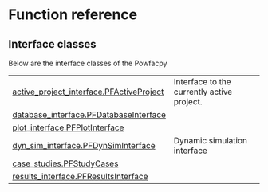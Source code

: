 # Function reference {.doc .doc-index}

## Interface classes

Below are the interface classes of the Powfacpy 


| | |
| --- | --- |
| [active_project_interface.PFActiveProject](active_project_interface.PFActiveProject.qmd#powfacpy.active_project_interface.PFActiveProject) | Interface to the currently active project. |
| [database_interface.PFDatabaseInterface](database_interface.PFDatabaseInterface.qmd#powfacpy.database_interface.PFDatabaseInterface) |  |
| [plot_interface.PFPlotInterface](plot_interface.PFPlotInterface.qmd#powfacpy.plot_interface.PFPlotInterface) |  |
| [dyn_sim_interface.PFDynSimInterface](dyn_sim_interface.PFDynSimInterface.qmd#powfacpy.dyn_sim_interface.PFDynSimInterface) | Dynamic simulation interface |
| [case_studies.PFStudyCases](case_studies.PFStudyCases.qmd#powfacpy.case_studies.PFStudyCases) |  |
| [results_interface.PFResultsInterface](results_interface.PFResultsInterface.qmd#powfacpy.results_interface.PFResultsInterface) |  |